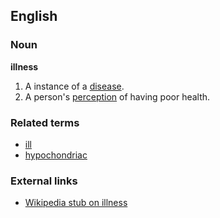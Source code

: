 ==English==

===Noun===
'''illness'''
#A instance of a [[disease]].
#A person's [[perception]] of having poor health.

===Related terms===
*[[ill]]
*[[hypochondriac]]

===External links===
*[[w:illness|Wikipedia stub on illness]]